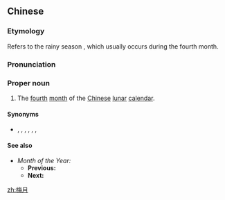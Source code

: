 ==Chinese==
{{zh-forms|{{nowrap|[[plum]] &#91;[[rain]]s]}}|[[month]]}}

===Etymology===
Refers to the rainy season {{zh-l|梅雨}}, which usually occurs during the fourth month.

===Pronunciation===
{{zh-pron
|m=Méiyuè
|c=mui4 jyut6
|cat=pn
}}

===Proper noun===
{{zh-proper noun}}

# {{lb|zh|archaic}} The [[fourth]] [[month]] of the [[Chinese]] [[lunar]] [[calendar]].

====Synonyms====
* {{zh-l|麥月}}, {{zh-l|清和}}, {{zh-l|初夏}}, {{zh-l|桐夏}}, {{zh-l|余月}}, {{zh-l|孟夏}}, {{zh-l|純月}}

====See also====
* ''Month of the Year:'' {{zh-l|梅月}}
** '''Previous:''' {{zh-l|桃月}}
** '''Next:''' {{zh-l|榴月}}

{{zh-cat|Chinese months}}

[[zh:梅月]]